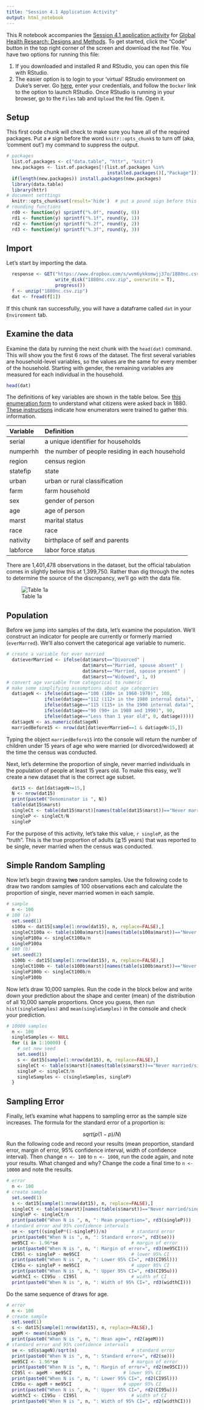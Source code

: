 ```yaml
---
title: "Session 4.1 Application Activity"
output: html_notebook
---
```


This R notebook accompanies the [Session 4.1 application activity](http://www.designsandmethods.com/modules/mod4/s4-1/) for [Global Health Research: Designs and Methods](http://www.designsandmethods.com/). To get started, click the "Code" button in the top right corner of the screen and download the `Rmd` file. You have two options for running this file:

1. If you downloaded and installed R and RStudio, you can open this file with RStudio.
2. The easier option is to login to your 'virtual' RStudio environment on Duke's server. Go [here](https://vm-manage.oit.duke.edu/), enter your credentials, and follow the `Docker` link to the option to launch RStudio. Once RStudio is running in your browser, go to the `Files` tab and `Upload` the `Rmd` file. Open it.

## Setup

This first code chunk will check to make sure you have all of the required packages. Put a `#` sign before the word `knitr::opts_chunk$` to turn off (aka, 'comment out') my command to suppress the output.

```r
# packages
  list.of.packages <- c("data.table", "httr", "knitr")
  new.packages <- list.of.packages[!(list.of.packages %in% 
                                     installed.packages()[,"Package"])]
  if(length(new.packages)) install.packages(new.packages)
  library(data.table)
  library(httr)
# document setttings
  knitr::opts_chunk$set(result='hide')  # put a pound sign before this line
# rounding functions
  rd0 <- function(y) sprintf("%.0f", round(y, 0))
  rd1 <- function(y) sprintf("%.1f", round(y, 1))
  rd2 <- function(y) sprintf("%.2f", round(y, 2))
  rd3 <- function(y) sprintf("%.3f", round(y, 3))
```

## Import

Let's start by importing the data. 

```r
  response <- GET("https://www.dropbox.com/s/wvm6ykkomwjj37o/1880nc.csv.zip?dl=1",
                  write_disk("1880nc.csv.zip", overwrite = T),
                  progress())
  f <- unzip("1880nc.csv.zip")
  dat <- fread(f[1])
```

If this chunk ran successfully, you will have a dataframe called `dat` in your `Environment` tab.

## Examine the data

Examine the data by running the next chunk with the `head(dat)` command. This will show you the first 6 rows of the dataset. The first several variables are household-level variables, so the values are the same for every member of the household. Starting with gender, the remaining variables are measured for each individual in the household.

```r
head(dat)
```

The definitions of key variables are shown in the table below. See [this enumeration form](https://www.nappdata.org/napp-action/source_documents/enum_form_us1880a_tag.xml) to understand what citizens were asked back in 1880. [These instructions](https://www.nappdata.org/napp-action/source_documents/enum_instruct_us1880a_tag.xml) indicate how enumerators were trained to gather this information.

| Variable | Definition |
|:---------|:-----------|
| serial   | a unique identifier for households |
| numperhh | the number of people residing in each household |
| region   | census region |
| statefip | state |
| urban    | urban or rural classification |
| farm     | farm household |
| sex      | gender of person |
| age      | age of person |
| marst    | marital status |
| race     | race |
| nativity | birthplace of self and parents |
| labforce | labor force status |

There are 1,401,478 observations in the dataset, but the official tabulation comes in slightly below this at 1,399,750. Rather than dig through the notes to determine the source of the discrepancy, we'll go with the data file.

![Table 1a](pop2.png)

## Population

Before we jump into samples of the data, let's examine the population. We'll construct an indicator for people are currently or formerly married (`everMarred`). We'll also convert the categorical age variable to numeric.

```r
# create a variable for ever married
  dat$everMarried <- ifelse(dat$marst=="Divorced" |
                            dat$marst=="Married, spouse absent" |
                            dat$marst=="Married, spouse present" |
                            dat$marst=="Widowed", 1, 0)
# convert age variable from categorical to numeric
# make some simplifying assumptions about age categories
  dat$ageN <- ifelse(dat$age=="100 (100+ in 1960-1970)", 100,
              ifelse(dat$age=="112 (112+ in the 1980 internal data)", 112,
              ifelse(dat$age=="115 (115+ in the 1990 internal data)", 115,
              ifelse(dat$age=="90 (90+ in 1980 and 1990)", 90,
              ifelse(dat$age=="Less than 1 year old", 0, dat$age)))))
  dat$ageN <- as.numeric(dat$ageN)
  marriedBefore15 <- nrow(dat[dat$everMarried==1 & dat$ageN<15,])
```

Typing the object `marriedBefore15` into the console will return the number of children under 15 years of age who were married (or divorced/widowed) at the time the census was conducted.

Next, let's determine the proportion of single, never married individuals in the population of people at least 15 years old. To make this easy, we'll create a new dataset that is the correct age subset.

```r
  dat15 <- dat[dat$ageN>=15,]
  N <- nrow(dat15)
  print(paste0("Denominator is ", N))
  table(dat15$marst)
  singleCt <- table(dat15$marst)[names(table(dat15$marst))=="Never married/single"]
  singleP <- singleCt/N
  singleP
```

For the purpose of this activity, let's take this value, `r singleP`, as the "truth". This is the true proportion of adults (≧15 years) that was reported to be single, never married when the census was conducted. 

## Simple Random Sampling

Now let's begin drawing **two** random samples. Use the following code to draw two random samples of 100 observations each and calculate the proportion of single, never married women in each sample. 

```r
# sample
  n <- 100
# 100 (a)  
  set.seed(1)
  s100a <- dat15[sample(1:nrow(dat15), n, replace=FALSE),]
  singleCt100a <- table(s100a$marst)[names(table(s100a$marst))=="Never married/single"]
  singleP100a <- singleCt100a/n
  singleP100a
# 100 (b)
  set.seed(2)
  s100b <- dat15[sample(1:nrow(dat15), n, replace=FALSE),]
  singleCt100b <- table(s100b$marst)[names(table(s100b$marst))=="Never married/single"]
  singleP100b <- singleCt100b/n
  singleP100b
```

Now let's draw 10,000 samples. Run the code in the block below and write down your prediction about the shape and center (mean) of the distribution of all 10,000 sample proportions. Once you guess, then run `hist(singleSamples)` and `mean(singleSamples)` in the console and check your prediction.

```r
# 10000 samples
  n <- 100
  singleSamples <- NULL
  for (i in 1:10000) {
    # set new seed
    set.seed(i)
    s <- dat15[sample(1:nrow(dat15), n, replace=FALSE),]
    singleCt <- table(s$marst)[names(table(s$marst))=="Never married/single"]
    singleP <- singleCt/n
    singleSamples <- c(singleSamples, singleP)
  }
```

## Sampling Error

Finally, let's examine what happens to sampling error as the sample size increases. The formula for the standard error of a proportion is:

$$
sqrt(p(1-p)/N)
$$
Run the following code and record your results (mean proportion, standard error, margin of error, 95% confidence interval, width of confidence interval). Then change `n <- 100` to `n <- 1000`, run the code again, and note your results. What changed and why? Change the code a final time to `n <- 10000` and note the results.

```r
# error
  n <- 100
# create sample
  set.seed(1)
  s <- dat15[sample(1:nrow(dat15), n, replace=FALSE),]
  singleCt <- table(s$marst)[names(table(s$marst))=="Never married/single"]
  singleP <- singleCt/n
  print(paste0("When N is ", n, ": Mean proportion=", rd3(singleP)))
# standard error and 95% confidence intervals
  se <- sqrt((singleP*(1-singleP))/n)         # standard error
  print(paste0("When N is ", n, ": Standard error=", rd3(se)))
  me95CI <- 1.96*se                           # margin of error
  print(paste0("When N is ", n, ": Margin of error=", rd3(me95CI)))
  CI95l <- singleP - me95CI                   # lower 95% CI
  print(paste0("When N is ", n, ": Lower 95% CI=", rd3(CI95l)))
  CI95u <- singleP + me95CI                   # upper 95% CI
  print(paste0("When N is ", n, ": Upper 95% CI=", rd3(CI95u)))
  widthCI <- CI95u - CI95l                    # width of CI
  print(paste0("When N is ", n, ": Width of 95% CI=", rd3(widthCI)))
```

Do the same sequence of draws for age.

```r
# error
  n <- 100
# create sample
  set.seed(1)
  s <- dat15[sample(1:nrow(dat15), n, replace=FALSE),]
  ageM <- mean(s$ageN)
  print(paste0("When N is ", n, ": Mean age=", rd2(ageM)))
# standard error and 95% confidence intervals
  se <- sd(s$ageN)/sqrt(n)                    # standard error
  print(paste0("When N is ", n, ": Standard error=", rd2(se)))
  me95CI <- 1.96*se                           # margin of error
  print(paste0("When N is ", n, ": Margin of error=", rd2(me95CI)))
  CI95l <- ageM - me95CI                   # lower 95% CI
  print(paste0("When N is ", n, ": Lower 95% CI=", rd2(CI95l)))
  CI95u <- ageM + me95CI                   # upper 95% CI
  print(paste0("When N is ", n, ": Upper 95% CI=", rd2(CI95u)))
  widthCI <- CI95u - CI95l                    # width of CI
  print(paste0("When N is ", n, ": Width of 95% CI=", rd2(widthCI)))
```